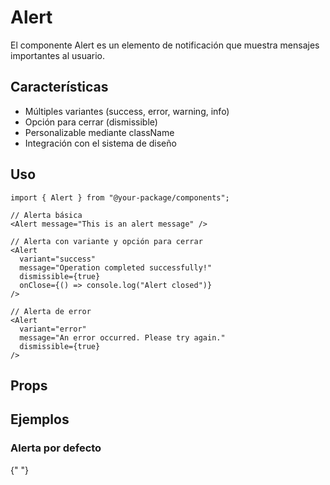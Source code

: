 
<Meta of={AlertStories} />

# Alert

El componente Alert es un elemento de notificación que muestra mensajes importantes al usuario.

## Características

- Múltiples variantes (success, error, warning, info)
- Opción para cerrar (dismissible)
- Personalizable mediante className
- Integración con el sistema de diseño

## Uso

```tsx
import { Alert } from "@your-package/components";

// Alerta básica
<Alert message="This is an alert message" />

// Alerta con variante y opción para cerrar
<Alert
  variant="success"
  message="Operation completed successfully!"
  dismissible={true}
  onClose={() => console.log("Alert closed")}
/>

// Alerta de error
<Alert
  variant="error"
  message="An error occurred. Please try again."
  dismissible={true}
/>
```

## Props

<Controls />

## Ejemplos

### Alerta por defecto

<Story of={AlertStories.Default} />{" "}
